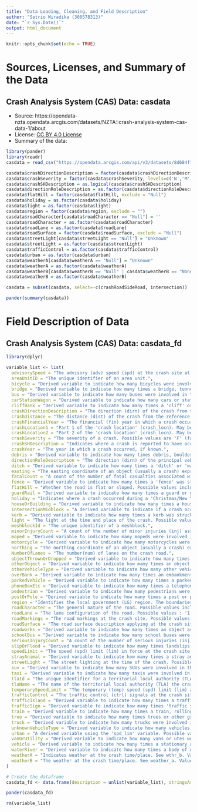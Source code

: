 ---
title: "Data Loading, Cleaning, and Field Description"
author: "Satrio Wiradika (300578313)"
date: "`r Sys.Date()`"
output: html_document
---

```{r setup, include=FALSE}
knitr::opts_chunk$set(echo = TRUE)
```

# Sources, Licenses, and Summary of the Data

## Crash Analysis System (CAS) Data: casdata

* Source: https://opendata-nzta.opendata.arcgis.com/datasets/NZTA::crash-analysis-system-cas-data-1/about
* License: [CC BY 4.0 License](https://creativecommons.org/licenses/by/4.0)
* Summary of the data:

```{r, include = FALSE}
library(pander)
library(readr)
casdata = read_csv("https://opendata.arcgis.com/api/v3/datasets/8d684f1841fa4dbea6afaefc8a1ba0fc_0/downloads/data?format=csv&spatialRefId=2193&where=1%3D1")
```

```{r, echo = FALSE}
casdata$crashDirectionDescription = factor(casdata$crashDirectionDescription, exclude = 'Null')
casdata$crashSeverity = factor(casdata$crashSeverity, levels=c('N','M', 'S', 'F'))
casdata$crashSHDescription = as.logical(casdata$crashSHDescription)
casdata$directionRoleDescription = as.factor(casdata$directionRoleDescription)
casdata$flatHill = factor(casdata$flatHill, exclude = "Null")
casdata$holiday = as.factor(casdata$holiday)
casdata$light = as.factor(casdata$light)
casdata$region = factor(casdata$region, exclude = "")
casdata$roadCharacter[casdata$roadCharacter == "Null"] = ''
casdata$roadCharacter = as.factor(casdata$roadCharacter)
casdata$roadLane = as.factor(casdata$roadLane)
casdata$roadSurface = factor(casdata$roadSurface, exclude = "Null")
casdata$streetLight[casdata$streetLight == "Null"] = "Unknown"
casdata$streetLight = as.factor(casdata$streetLight)
casdata$trafficControl = as.factor(casdata$trafficControl)
casdata$urban = as.factor(casdata$urban)
casdata$weatherA[casdata$weatherA == "Null"] = "Unknown"
casdata$weatherA = as.factor(casdata$weatherA)
casdata$weatherB[casdata$weatherB == "Null" | casdata$weatherB == "None"] = "Unknown"
casdata$weatherB = as.factor(casdata$weatherB)

casdata = subset(casdata, select=-c(crashRoadSideRoad, intersection))

pander(summary(casdata))
```

# Field Description of Data

## Crash Analysis System (CAS) Data: casdata_fd

```{r, include = FALSE}
library(dplyr)
```

```{r, echo = FALSE}
variable_list <- list(
  advisorySpeed = "The advisory (adv) speed (spd) at the crash site at the time of the crash.",
  areaUnitID = "The unique identifier of an area unit.",
  bicycle = "Derived variable to indicate how many bicycles were involved in the crash.",
  bridge = "Derived variable to indicate how many times a bridge, tunnel, the abutments, handrails were struck in the crash.",
  bus = "Derived variable to indicate how many buses were involved in the crash (excluding school buses which are counted in the SCHOOL_BUS field).",
  carStationWagon = "Derived variable to indicate how many cars or station wagons were involved in the crash.",
  cliffBank = "Derived variable to indicate how many times a 'cliff' or 'bank' was struck in the crash. This includes retaining walls.",
  crashDirectionDescription = "The direction (dirn) of the crash from the reference point. Values possible are 'North', 'East', 'South' or 'West'.",
  crashDistance = "The distance (dist) of the crash from the reference point for the crash. The reference point is often the intersection of 'crash road' and 'side road' (refer to 'cr_rd_sd_rd' variable).",
  crashFinancialYear = "The financial (fin) year in which a crash occurred, if known. This is displayed as a string field. eg 2004/2005.",
  crashLocation1 = "Part 1 of the 'crash location' (crash_locn). May be a road name, route position (RP), landmark, or other, e.g. 'Ninety Mile Beach'. Used for location descriptions in reports etc.",
  crashLocation2 = "Part 2 of the 'crash location' (crash_locn). May be a side road name, landmark etc. Used for location descriptions in reports etc.",
  crashSeverity = "The severity of a crash. Possible values are 'F' (fatal), 'S' (serious), 'M' (minor), 'N' (non-injury). This is determined by the worst injury sustained in the crash at time of entry.",
  crashSHDescription = "Indicates where a crash is reported to have occurred on a State Highway (SH) marked ‘1’, or on another road type marked ‘2’.",
  crashYear = "The year in which a crash occurred, if known.",
  debris = "Derived variable to indicate how many times debris, boulders or items dropped or thrown from a vehicle(s) were struck in the crash.",
  directionRoleDescription = "The direction (dirn) of the principal vehicle involved in the crash. Possible values are North, South, East or West.",
  ditch = "Derived variable to indicate how many times a 'ditch' or 'waterable drainage channel' was struck in a crash.",
  easting = "The easting coordinate of an object (usually a crash) expressed in NZMG referred to the WGS84 datum to a precision of 1m. Please note, in some instances crashes are not able to be assigned to GPS co-ordinates. These crashes have been assigned eastings and northings of ‘0,0’ in this dataset. There are two main reasons that a GPS coordinate cannot be allocated to a crash. Firstly, that the crash has been reported but the location was unknown. Secondly in a small number of instances, a crash may have occurred on a road which is not yet captured on the CAS spatial layer.",
  fatalCount = "A count of the number of fatal casualties associated with this crash.",
  fence = "Derived variable to indicate how many times a 'fence' was struck in the crash. This includes letterbox(es), hoardings, private roadside furniture, hedges, sight rails, etc.",
  flatHill = "Whether the road is flat or sloped. Possible values include 'Flat or 'Hill'.",
  guardRail = "Derived variable to indicate how many times a guard or guard rail was struck in the crash. This includes 'New Jersey' barriers, 'ARMCO', sand filled barriers, wire catch fences, etc.",
  holiday = "Indicates where a crash occurred during a 'Christmas/New Year', 'Easter', 'Queens Birthday' or 'Labour Weekend' holiday period, otherwise 'None'.",
  houseOrBuilding = "Derived variable to indicate how many times a houses, garages, sheds or other buildings(Bldg) were struck in the crash.",
  intersectionMidblock = "A derived variable to indicate if a crash occurred at an intersection (intsn) or not. The 'intsn_midblock' variable is calculated using the 'intersection' and 'junction_type' variables. Values are 'Intersection' (where intersection variable = 'Intersection' or {'Intersection' = 'At Landmark' and junction_type is not in ('Unknown' or 'Driveway')} OR {Intersection = 'Unknown' and crash_dist <= 10}), otherwise 'Midblock' for crashes not meeting the criteria for 'Intersection').",
  kerb = "Derived variable to indicate how many times a kerb was struck in the crash, that contributed directly to the crash.",
  light = "The light at the time and place of the crash. Possible values: 'Bright Sun', 'Overcast', 'Twilight', 'Dark' or 'Unknown'.",
  meshblockId = "The unique identifier of a meshblock.",
  minorInjuryCount = "A count of the number of minor injuries (inj) associated with this crash.",
  moped = "Derived variable to indicate how many mopeds were involved in the crash.",
  motorcycle = "Derived variable to indicate how many motorcycles were involved in the crash.",
  northing = "The northing coordinate of an object (usually a crash) expressed in NZMG referred to the WGS84 datum to a precision of 1m. Please note, in some instances crashes are not able to be assigned to GPS co-ordinates. These crashes have been assigned eastings and northings of ‘0,0’ in this dataset. There are two main reasons that a GPS coordinate cannot be allocated to a crash. Firstly, that the crash has been reported but the location was unknown. Secondly in a small number of instances, a crash may have occurred on a road which is not yet captured on the CAS spatial layer.",
  NumberOfLanes = "The number(num) of lanes on the crash road.",
  objectThrownOrDropped = "Derived variable to indicate how many times objects were thrown at or dropped on vehicles in the crash.",
  otherObject = "Derived variable to indicate how many times an object was struck in a crash and the object struck was not pre-defined. This variable includes stockpiled materials, rubbish bins, fallen poles, fallen trees, etc.",
  otherVehicleType = "Derived variable to indicate how many other vehicles (not included in any other category) were involved in the crash.",
  overBank = "Derived variable to indicate how many times an embankment was struck or driven over during a crash. This variable includes other vertical drops driven over during a crash.",
  parkedVehicle = "Derived variable to indicate how many times a parked or unattended vehicle was struck in the crash. This variable can include trailers.",
  phoneBoxEtc = "Derived variable to indicate how many times a telephone kiosk traffic signal controllers, bus shelters or other public furniture was struck in the crash.",
  pedestrian = "Derived variable to indicate how many pedestrians were involved in the crash. This includes pedestrians on skateboards, scooters and wheelchairs.",
  postOrPole = "Derived variable to indicate how many times a post or pole was struck in the crash. This includes light, power, phone, utility poles and objects practically forming part of a pole (i.e. 'Transformer Guy' wires).",
  region = "Identifies the local government (LG) region. The boundaries match territorial local authority (TLA) boundaries.",
  roadCharacter = "The general nature of the road. Possible values include 'Bridge', 'Motorway Ramp', ‘Rail crossing’ or 'Nil'.",
  roadLane = "The lane configuration of the road. Possible values : '1' (one way), '2' (two way), 'M' (for where a median exists), 'O' (for off-road lane configurations), ' ' (for unknown or invalid configurations).",
  roadMarkings = "The road markings at the crash site. Possible values: 'Ped Crossing' (for pedestrian crossings), 'Raised Island', 'Painted Island', 'No Passing Lanes', 'Centre Line', 'No Marks' or 'Unknown'.",
  roadSurface = "The road surface description applying at the crash site. Possible values: 'Sealed' or 'Unsealed'.",
  roadworks = "Derived variable to indicate how many times an object associated with 'roadworks' (including signs, cones, drums, barriers, but not roadwork vehicles) was struck during the crash.",
  schoolBus = "Derived variable to indicate how many school buses were involved in the crash.",
  seriousInjuryCount = "A count of the number of serious injuries (inj) associated with this crash.",
  slipOrFlood = "Derived variable to indicate how many times landslips, washouts or floods (excluding rivers) were objects struck in the crash.",
  speedLimit = "The speed (spd) limit (lim) in force at the crash site at the time of the crash. May be a number, or 'LSZ' for a limited speed zone.",
  strayAnimal = "Derived variable to indicate how many times a stray animal(s) was struck in the crash. This variable includes wild animals such as pigs, goats, deer, straying farm animals, house pets and birds.",
  streetLight = "The street lighting at the time of the crash. Possible values 'On', 'Off', 'None' or 'Unknown'.",
  suv = "Derived variable to indicate how many SUVs were involved in the crash.",
  taxi = "Derived variable to indicate how many taxis were involved in the crash.",
  tlaId = "The unique identifier for a territorial local authority (TLA). Each crash is assigned a TLA based on where the crash occurred.",
  tlaName = "The name of the territorial local authority (TLA) the crash has been attributed.",
  temporarySpeedLimit = "The temporary (temp) speed (spd) limit (lim) at the crash site if one exists (e.g. for road works).",
  trafficControl = "The traffic control (ctrl) signals at the crash site. Possible values are 'Traffic Signals', 'Stop Sign', 'Give Way Sign', 'Pointsman', 'School Patrol', 'Nil' or 'Unknown'.",
  trafficIsland = "Derived variable to indicate how many times a traffic island, medians (excluding barriers) was struck in the crash.",
  trafficSign = "Derived variable to indicate how many times 'traffic signage' (including traffic signals, their poles, bollards or roadside delineators) was struck in the crash.",
  train = "Derived variable to indicate how many times a train, rolling stock or jiggers was struck in the crash, whether stationary or moving.",
  tree = "Derived variable to indicate how many times trees or other growing items were struck during the crash.",
  truck = "Derived variable to indicate how many trucks were involved in the crash.",
  unknownVehicleType = "Derived variable to indicate how many vehicles were involved in the crash (where the vehicle type is unknown).",
  urban = "A derived variable using the 'spd_lim' variable. Possible values are 'Urban' (urban, spd_lim < 80) or 'Open Road' (open road, spd_lim >=80 or 'LSZ').",
  vanOrUtility = "Derived variable to indicate how many vans or utes were involved in the crash.",
  vehicle = "Derived variable to indicate how many times a stationary attended vehicle was struck in the crash. This includes broken down vehicles, workmen's vehicles, taxis, buses.",
  waterRiver = "Derived variable to indicate how many times a body of water (including rivers, streams, lakes, the sea, tidal flats, canals, watercourses or swamps) was struck in the crash.",
  weatherA = "Indicates weather at the crash time/place. See wthr_b. Values that are possible are 'Fine', 'Mist', 'Light Rain', 'Heavy Rain', 'Snow', 'Unknown'.",
  weatherB = "The weather at the crash time/place. See weather_a. Values 'Frost', 'Strong Wind' or 'Unknown.'"
)

# Create the dataframe
casdata_fd <- data.frame(description = unlist(variable_list), stringsAsFactors = FALSE)

pander(casdata_fd)

rm(variable_list)
```